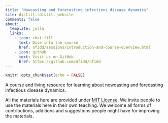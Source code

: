 ```yaml
---
title: "Nowcasting and forecasting infectious disease dynamics"
site: distill::distill_website
comments: false
about:
  template: jolla
  links:
    - icon: chat-fill
      text: Dive into the course
      href: nfidd/sessions/introduction-and-course-overview.html
    - icon: github
      text: Visit us on GitHub
      href: https://github.com/nfidd/nfidd
---
```


```r
knitr::opts_chunk$set(echo = FALSE)
```

A course and living resource for learning about nowcasting and forecasting infectious disease dynamics.

All the materials here are provided under [MIT License](https://github.com/nfidd/nfidd/blob/main/LICENSE).
We invite people to use the materials here in their own teaching.
We welcome all forms of contributions, additions and suggestions people might have for improving the materials.
